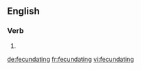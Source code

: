 ==English==

===Verb===
{{head|en}}

# {{present participle of|fecundate}}

[[de:fecundating]]
[[fr:fecundating]]
[[vi:fecundating]]
